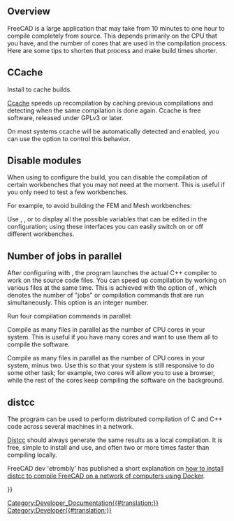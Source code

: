 <languages/>

{{Docnav
|[[FreeCAD_Docker_CLI_mode|FreeCAD Docker CLI mode]]
|[[Third_Party_Libraries|Third Party Libraries]]
}}

{{TOCright}}

==Overview== 

FreeCAD is a large application that may take from 10 minutes to one hour to compile completely from source. This depends primarily on the CPU that you have, and the number of cores that are used in the compilation process. Here are some tips to shorten that process and make build times shorter.

== CCache ==

Install {{incode|ccache}} to cache builds.

[https://ccache.dev/ Ccache] speeds up recompilation by caching previous compilations and detecting when the same compilation is done again. Ccache is free software, released under GPLv3 or later.

On most systems ccache will be automatically detected and enabled, you can use the {{incode|FREECAD_USE_CCACHE}} {{incode|cmake}} option to control this behavior.

== Disable modules ==

When using {{incode|cmake}} to configure the build, you can disable the compilation of certain workbenches that you may not need at the moment. This is useful if you only need to test a few workbenches.

For example, to avoid building the FEM and Mesh workbenches:

{{Code|code=
cmake -DBUILD_FEM=OFF -DBUILD_MESH=OFF ../freecad-source
}}

Use {{incode|cmake-gui}}, {{incode|cmake-curses-gui}}, or {{incode|cmake-qt-gui}} to display all the possible variables that can be edited in the configuration; using these interfaces you can easily switch on or off different workbenches.

== Number of jobs in parallel ==

After configuring with {{incode|cmake}}, the {{incode|make}} program launches the actual C++ compiler to work on the source code files. You can speed up compilation by working on various files at the same time. This is achieved with the {{incode|-j}} option of {{incode|make}}, which denotes the number of "jobs" or compilation commands that are run simultaneously. This option is an integer number.

Run four compilation commands in parallel:

{{Code|code=
make -j4
}}

Compile as many files in parallel as the number of CPU cores in your system. This is useful if you have many cores and want to use them all to compile the software.

{{code|code=
make -j$(nproc)
}}

Compile as many files in parallel as the number of CPU cores in your system, minus two. Use this so that your system is still responsive to do some other task; for example, two cores will allow you to use a browser, while the rest of the cores keep compiling the software on the background.

{{code|code=
make -j$(nproc --ignore=2)
}}

== distcc ==

The {{incode|distcc}} program can be used to perform distributed compilation of C and C++ code across several machines in a network.

[https://www.distcc.org/ Distcc] should always generate the same results as a local compilation. It is free, simple to install and use, and often two or more times faster than compiling locally.

FreeCAD dev 'etrombly' has published a short explanation on [https://forum.freecadweb.org/viewtopic.php?f=4&t=50810&p=459142#p458614 how to install distcc to compile FreeCAD on a network of computers using Docker].


{{Docnav
|[[FreeCAD_Docker_CLI_mode|FreeCAD Docker CLI mode]]
|[[Third_Party_Libraries|Third Party Libraries]]
}}

{{Userdocnavi{{#translation:}}}}
[[Category:Developer_Documentation{{#translation:}}]]
[[Category:Developer{{#translation:}}]]